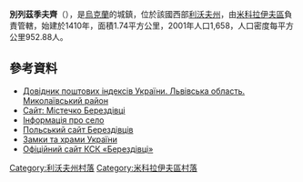 {{coord|49|27|21|N|24|8|57|E|scale:30000|display=title}}

'''別列茲季夫齊'''（{{lang-uk|Берездівці}}），是[[烏克蘭|烏克蘭]]的城鎮，位於該國西部[[利沃夫州|利沃夫州]]，由[[米科拉伊夫區|米科拉伊夫區]]負責管轄，始建於1410年，面積1.74平方公里，2001年人口1,658，人口密度每平方公里952.88人。

==參考資料==
*[https://web.archive.org/web/20160216134314/http://www.uaidx.com/13/292/index Довідник поштових індексів України. Львівська область. Миколаївський район]
* [http://berezdivci.wordpress.com/ Сайт: Містечко Берездівці]{{Wayback|url=http://berezdivci.wordpress.com/ |date=20181119130804 }}
* [https://web.archive.org/web/20140714113936/http://www.mykolaiv.lviv.ua/ Інформація про село]
* [http://brzozdowce.of.pl/ Польський сайт Берездівців]{{Wayback|url=http://brzozdowce.of.pl/ |date=20161113072609 }}
* [http://www.castles.com.ua/berezdowce.html/ Замки та храми України]{{Wayback|url=http://www.castles.com.ua/berezdowce.html/ |date=20161116063448 }}
* [http://cscb.at.ua/ Офіційний сайт КСК «Берездівці»]{{Wayback|url=http://cscb.at.ua/ |date=20121130010913 }}

[[Category:利沃夫州村落|Category:利沃夫州村落]]
[[Category:米科拉伊夫區村落|Category:米科拉伊夫區村落]]


{{Lviv-geo-stub}}